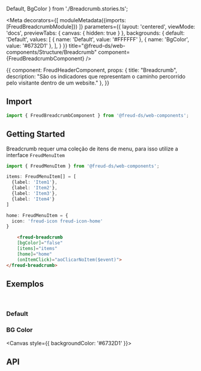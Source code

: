   Default,
  BgColor
} from './Breadcrumb.stories.ts';

<Meta
  decorators={[
    moduleMetadata({imports: [FreudBreadcrumbModule]})
  ]}
  parameters={{
    layout: 'centered',
    viewMode: 'docs',
    previewTabs: {
      canvas: { hidden: true }
    },
    backgrounds: {
      default: 'Default',
      values: [
        { name: 'Default', value: '#FFFFFF' },
        { name: 'BgColor', value: '#6732D1' },
      ],
    }
  }}
  title="@freud-ds/web-components/Structure/Breadcrumb"
  component={FreudBreadcrumbComponent}
/>

<Story name="Storyname-hidden">
  {{
    component: FreudHeaderComponent,
    props: {
      title: "Breadcrumb",
      description: "São os indicadores que representam o caminho percorrido pelo visitante dentro de um website."
    },
  }}
</Story>

## <a id="importing"></a>Import

```ts
import { FreudBreadcrumbComponent } from '@freud-ds/web-components';
```

## Getting Started
Breadcrumb requer uma coleção de itens de menu, para isso utilize a interface `FreudMenuItem`
```ts
import { FreudMenuItem } from '@freud-ds/web-components';

items: FreudMenuItem[] = [
  {label: 'Item1'},
  {label: 'Item2'},
  {label: 'Item3'},
  {label: 'Item4'}
]

home: FreudMenuItem = {
  icon: 'freud-icon freud-icon-home'
}
```
```html
    <freud-breadcrumb
    [bgColor]="false"
    [items]="items"
    [home]="home"
    (onItemClick)="aoClicarNoItem($event)">
</freud-breadcrumb>
```

## <a id="exemplos"></a>Exemplos
<br />

### Default
<Canvas>
  <Story story={Default}/>
</Canvas>

### BG Color
<Canvas style={{ backgroundColor: '#6732D1' }}>
  <Story story={BgColor}/>
</Canvas>

## <a id="api"></a>API

<ArgsTable of={FreudBreadcrumbComponent} />
